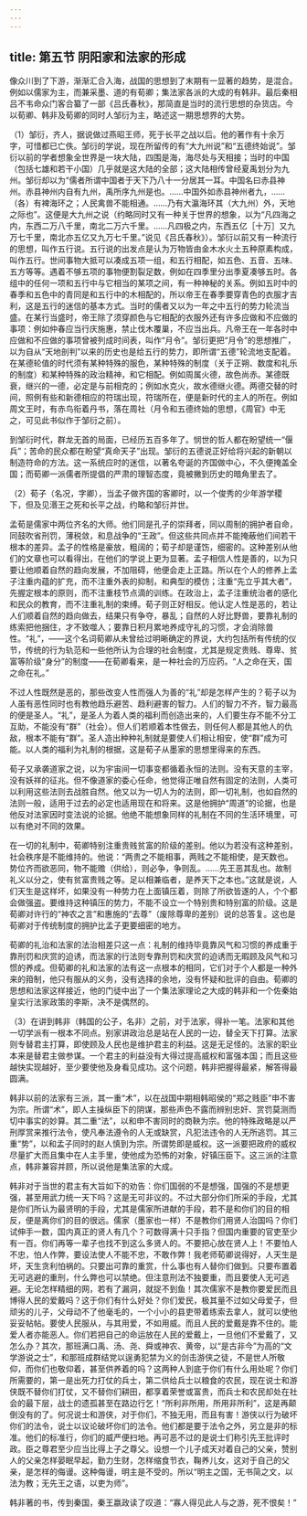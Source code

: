 ```yaml
---
---
---
```

title: 第五节 阴阳家和法家的形成
---




像众川到了下游，渐渐汇合入海，战国的思想到了末期有一显著的趋势，是混合。例如以儒家为主，而兼采墨、道的有荀卿；集法家各派的大成的有韩非。最后秦相吕不韦命众门客合纂了一部《吕氏春秋》，那简直是当时的流行思想的杂货店。今以荀卿、韩非及荀卿的同时人邹衍为主，略述这一期思想界的大势。

（1）邹衍，齐人，据说做过燕昭王师，死于长平之战以后。他的著作有十余万字，可惜都已亡佚。邹衍的学说，现在所留传的有“大九州说”和“五德终始说”。邹衍以前的学者想象全世界是一块大陆，四围是海，海尽处与天相接；当时的中国（包括七雄和若干小国）几乎就是这大陆的全部；这大陆相传曾经夏禹划分为九州。邹衍却以为“儒者所谓中国者于天下乃八十一分居其一耳。中国名曰赤县神州。赤县神州内自有九州，禹所序九州是也。……中国外如赤县神州者九，……（各）有裨海环之；人民禽兽不能相通。……乃有大瀛海环其（大九州）外，天地之际也”。这便是大九州之说（约略同时又有一种关于世界的想象，以为“凡四海之内，东西二万八千里，南北二万六千里。……凡四极之内，东西五亿［十万］又九万七千里，南北亦五亿又九万七千里。”说见《吕氏春秋》）。邹衍以前又有一种流行的思想，叫作五行说。五行说的出发点是认为万物皆由金木水火土五种原素构成，叫作五行。世间事物大抵可以凑成五项一组，和五行相配，如五色、五音、五味、五方等等。遇着不够五项的事物便割裂足数，例如在四季里分出季夏凑够五时。各组中的任何一项和五行中与它相当的某项之间，有一种神秘的关系。例如五时中的春季和五色中的青同是和五行中的木相配的，所以帝王在春季要穿青色的衣服才吉利，这是五行的迷信的基本方式。当时的儒者又以为一年之中五行的势力轮流当盛。在某行当盛时，帝王除了须穿颜色与它相配的衣服外还有许多应做和不应做的事项：例如仲春应当行庆施惠，禁止伐木覆巢，不应当出兵。凡帝王在一年各时中应做和不应做的事项曾被列成时间表，叫作“月令”。邹衍更把“月令”的思想推广，以为自从“天地剖判”以来的历史也是给五行的势力，即所谓“五德”轮流地支配着。在某德轮值的时代须有某种特殊的服色，某种特殊的制度（关于正朔、数度和礼乐的制度）和某种特殊的政治精神，和它相配。例如周属火德，故色尚赤。某德既衰，继兴的一德，必定是与前相克的；例如水克火，故水德继火德。两德交替的时间，照例有些和新德相应的符瑞出现，符瑞所在，便是新时代的主人的所在。例如周文王时，有赤鸟衔着丹书，落在周社（月令和五德终始的思想，《周官》中无之，可见此书似作于邹衍之前）。

到邹衍时代，群龙无首的局面，已经历五百多年了。悯世的哲人都在盼望统一“偃兵”；苦命的民众都在盼望“真命天子”出现。邹衍的五德说正好给将兴起的新朝以制造符命的方法。这一系统应时的迷信，以著名夸诞的齐国做中心，不久便掩盖全国；而荀卿一派儒者所提倡的严肃的理智态度，竟被撇到历史的暗角里去了。

（2）荀子（名况，字卿），当孟子做齐国的客卿时，以一个俊秀的少年游学稷下，但及见湣王之死和长平之战，约略和邹衍并世。

孟荀是儒家中两位齐名的大师。他们同是孔子的崇拜者，同以周制的拥护者自命，同鼓吹省刑罚，薄税敛，和息战争的“王政”。但这些共同点并不能掩蔽他们间若干根本的差异。孟子的性格是豪放，粗阔的；荀子却是谨饬，细密的。这种差别从他们的文章也可以看得出，在他们的学说上更为显著。孟子相信人性是善的，以为只要让他顺着自然的趋向发展，不加阻碍，他便会走上正路。所以在个人的修养上孟子注重内蕴的扩充，而不注重外表的抑制，和典型的模仿；注重“先立乎其大者”，先握定根本的原则，而不注重枝节点滴的训练。在政治上，孟子注重统治者的感化和民众的教育，而不注重礼制的束缚。荀子则正好相反。他认定人性是恶的，若让人们顺着自然的趋向做去，结果只有争夺，暴乱；自然的人好比野兽，要靠礼制的练索把他捆住，才不致噬人；要靠日积月累地养成守礼的习惯，才会消除兽性。“礼”，——这个名词荀卿从未曾给过明晰确定的界说，大约包括所有传统的仪节，传统的行为轨范和一些他所认为合理的社会制度，尤其是规定贵贱、尊卑、贫富等阶级“身分”的制度——在荀卿看来，是一种社会的万应药。“人之命在天，国之命在礼。”

不过人性既然是恶的，那些改变人性而强人为善的“礼”却是怎样产生的？荀子以为人虽有恶性同时也有教他趋乐避苦、趋利避害的智力。人们的智力不齐，智力最高的便是圣人。“礼”，是圣人为着人类的福利而创造出来的，人们要生存不能不分工互助，不能没有“群”（社会）。但人们若顺着本性做去，则任何人都是其他人的仇敌，根本不能有“群”。圣人造出种种礼制就是要使人们相让相安，使“群”成为可能。以人类的福利为礼制的根据，这是荀子从墨家的思想里得来的东西。

荀子又承袭道家之说，以为宇宙间一切事变都循着永恒的法则。没有天意的主宰，没有妖祥的征兆。但不像道家的委心任命，他觉得正唯自然有固定的法则，人类可以利用这些法则去战胜自然。他又以为一切人为的法则，即一切礼制，也如自然的法则一般，适用于过去的必定也适用现在和将来。这是他拥护“周道”的论据，也是他反对法家因时变法说的论据。他绝不能想象同样的礼制在不同的生活环境里，可以有绝对不同的效果。

在一切的礼制中，荀卿特别注重贵贱贫富的阶级的差别。他以为若没有这种差别，社会秩序是不能维持的。他说：“两贵之不能相事，两贱之不能相使，是天数也。势位齐而欲恶同，物不能赡（供给），则必争，争则乱。……先王恶其乱也。故制礼义以分之，使有贫富贵贱之等。足以相兼临者，是养天下之本也。”这就是说，人们天生是这样坏，如果没有一种势力在上面镇压着，则除了所欲皆遂的人，个个都会做强盗。要维持这种镇压的势力，不能不设立一个特别贵和特别富的阶级。这是荀卿对许行的“神农之言”和惠施的“去尊”（废除尊卑的差别）说的总答复。这也是荀卿对于传统制度的拥护比孟子更要细密的地方。

荀卿的礼治和法家的法治相差只这一点：礼制的维持毕竟靠风气和习惯的养成重于靠刑罚和庆赏的迫诱，而法家的行法则专靠刑罚和庆赏的迫诱而无暇顾及风气和习惯的养成。但荀卿的礼和法家的法有这一点根本的相同，它们对于个人都是一种外来的箝制，他只有服从的义务，没有选择的余地，没有怀疑和批评的自由。荀卿的思想和法家这样接近，他的门徒中出了一个集法家理论之大成的韩非和一个佐秦始皇实行法家政策的李斯，决不是偶然的。

（3）在讲到韩非（韩国的公子，名非）之前，对于法家，得补一笔。法家和其他一切学派有一根本不同点。别家讲政治总是站在人民的一边，替全天下打算。法家则专替君主打算，即使顾及人民也是维护君主的利益。这是无足怪的。法家的职业本来是替君主做参谋。一个君主的利益没有大得过提高威权和富强本国；而且这些越快实现越好，至少要使他及身看见成功。这个问题，韩非把握得最紧，解答得最圆满。

韩非以前的法家有三派，其一重“术”，以在战国中期相韩昭侯的“郑之贱臣”申不害为宗。所谓“术”，即人主操纵臣下的阴谋，那些声色不露而辨别忠奸、赏罚莫测而切中事实的妙算。其二重“法”，以和申不害同时的商鞅为宗。他的特殊政略是以严刑厚赏来推行法令，使凡奉法遵令的人无或缺赏，凡犯法违令的人无所逃罚。其三重“势”，以和孟子同时的赵人慎到为宗。所谓势即是威权。这一派要把政府的威权尽量扩大而且集中在人主手里，使他成为恐怖的对象，好镇压臣下。这三派的注意点，韩非兼容并顾，所以说他是集法家的大成。

韩非对于当世的君主有大旨如下的劝告：你们国弱的不是想强，国强的不是想更强，甚至用武力统一天下吗？这是无可非议的。不过大部分你们所采的手段，尤其是你们所认为最贤明的手段，尤其是儒家所进献的手段，若不是和你们的目的相反，便是离你们的目的很远。儒家（墨家也一样）不是教你们用贤人治国吗？你们试伸手一数，国内真正的贤人有几个？可数得满十只手指？但国内重要的官吏至少有一百。你们再等一辈子也找不到这么多贤人的。不要把心放在贤人上！不要怕人不忠，怕人作弊，要设法使人不能不忠，不敢作弊！我老师荀卿说得好，人天生是坏，天生贪利怕祸的。只要出可靠的重赏，什么事也有人替你们做到。只要布置着无可逃避的重刑，什么弊也可以禁绝。但注意刑法不独要重，而且要使人无可逃避。无论怎样精细的网，若有了漏洞，就捉不到鱼！其次儒家不是教你要爱民而且博得人民的爱戴吗？这于你们有什么好处？你们爱民，极其量不过如父母爱子，但顽劣的儿子，父母动不了他毫毛的，一个小小的县吏带着练索去拿人，就可以使他妥妥帖帖。要使人民服从，与其用爱，不如用威。而且人民的爱戴是靠不住的。能爱人者亦能恶人。你们若把自己的命运放在人民的爱戴上，一旦他们不爱戴了，又怎么办？其次，那班满口禹、汤、尧、舜或神农、黄帝，以“是古非今”为高的“文学游说之士”，和那班成群结党以逞勇犯禁为义的剑击游侠之徒，不是世人所敬仰，而你们也敬仰着，甚至供养着的吗？这两种人到底于你们有什么用处呢？你们所需要的，第一是出死力打仗的兵士，第二供给兵士以粮食的农民，现在说士和游侠既不替你们打仗，又不替你们耕田，都享着荣誉或富贵，而兵士和农民却处在社会的最下层，战士的遗孤甚至在路边行乞！“所利非所用，所用非所利”，这是再颠倒没有的了。何况说士和游侠，对于你们，不独无用，而且有害！游侠以行为破坏你们的法令，说士以议论破坏你们的法令。他们都是要于法令之外，另立是非的标准。他们的标准行，你们的威严便扫地。再可恶不过的是说士们称引先王批评时政。臣之尊君至少应当比得上子之尊父。设想一个儿子成天对着自己的父亲，赞别人的父亲怎样晏眠早起，勤力生财，怎样缩食节衣，鞠养儿女，这对于自己的父亲，是怎样的侮谩。这种侮谩，明主是不受的。所以“明主之国，无书简之文，以法为教；无先王之语，以吏为师”。

韩非著的书，传到秦国，秦王嬴政读了叹道：“寡人得见此人与之游，死不恨矣！”